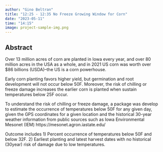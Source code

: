```yaml
---
author: "Gino Beltran"
title: "12:25 - 12:35 No Freeze Growing Window for Corn"
date: "2023-05-11"
time: "14:15"
image: project-sample-img.png
---
```

 
 
## Abstract

Over 13 million acres of corn are planted in Iowa every year, and over 80 million acres in the USA as a whole, and in 2021 US corn was worth over $86 billions (USDA)--the US is a corn powerhouse.  

Early corn planting favors higher yield,  but germination and root development will not occur below 50F. Moreover, the risk of chilling or freeze damage increases the earlier corn is planted when sustain temperatures below 25F occur.

To understand the risk of chilling or freeze damage, a package was develop to estimate the occurrence of temperatures below 50F for any given day, given the GPS coordinates for a given location and the historical 30-year weather information from public sources such as Iowa Environmental Mesonet (IEM) https://mesonet.agron.iastate.edu/

Outcome includes 1) Percent occurrence of temperatures below 50F and below 32F. 2) Earliest planting and latest harvest dates with no historical (30year) risk of damage due to low temperatures. 

 


